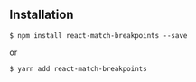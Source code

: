 
<Meta title="Quick start" />

## Installation

```console
$ npm install react-match-breakpoints --save
```

or

```console
$ yarn add react-match-breakpoints
```
